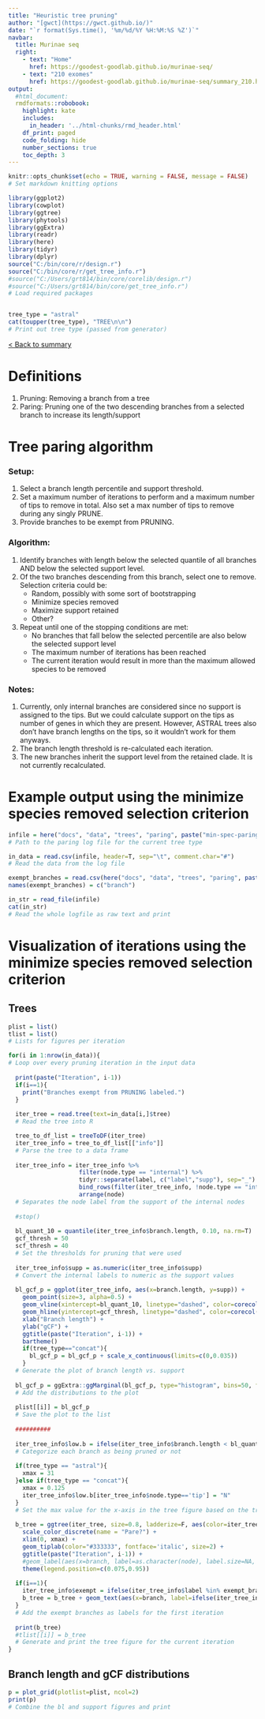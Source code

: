 ```yaml
---
title: "Heuristic tree pruning"
author: "[gwct](https://gwct.github.io/)"
date: "`r format(Sys.time(), '%m/%d/%Y %H:%M:%S %Z')`"
navbar:
  title: Murinae seq
  right:
    - text: "Home"
      href: https://goodest-goodlab.github.io/murinae-seq/
    - text: "210 exomes"
      href: https://goodest-goodlab.github.io/murinae-seq/summary_210.html
output:
  #html_document:
  rmdformats::robobook:
    highlight: kate
    includes:
      in_header: '../html-chunks/rmd_header.html'
    df_print: paged
    code_folding: hide
    number_sections: true
    toc_depth: 3
---
```


```r
knitr::opts_chunk$set(echo = TRUE, warning = FALSE, message = FALSE)
# Set markdown knitting options

library(ggplot2)
library(cowplot)
library(ggtree)
library(phytools)
library(ggExtra)
library(readr)
library(here)
library(tidyr)
library(dplyr)
source("C:/bin/core/r/design.r")
source("C:/bin/core/r/get_tree_info.r")
#source("C:/Users/grt814/bin/core/corelib/design.r")
#source("C:/Users/grt814/bin/core/get_tree_info.r")
# Load required packages


tree_type = "astral"
cat(toupper(tree_type), "TREE\n\n")
# Print out tree type (passed from generator)
```

[< Back to summary](summary_210.html)

# Definitions

1. Pruning: Removing a branch from a tree
2. Paring: Pruning one of the two descending branches from a selected branch to increase its length/support

# Tree paring algorithm

### Setup: 
1. Select a branch length percentile and support threshold.
2. Set a maximum number of iterations to perform and a maximum number of tips to remove in total. Also set a max number of tips to remove during any singly PRUNE.
3. Provide branches to be exempt from PRUNING.

### Algorithm:
1. Identify branches with length below the selected quantile of all branches AND below the selected support level.
2. Of the two branches descending from this branch, select one to remove. Selection criteria could be: 
   - Random, possibly with some sort of bootstrapping
   - Minimize species removed
   - Maximize support retained
   - Other?
3. Repeat until one of the stopping conditions are met: 
   - No branches that fall below the selected percentile are also below the selected support level
   - The maximum number of iterations has been reached
   - The current iteration would result in more than the maximum allowed species to be removed

### Notes:
1. Currently, only internal branches are considered since no support is assigned to the tips. But we could calculate support on the tips as number of genes in which they are present. However, ASTRAL trees also don't have branch lengths on the tips, so it wouldn't work for them anyways.
2. The branch length threshold is re-calculated each iteration.
3. The new branches inherit the support level from the retained clade. It is not currently recalculated.

# Example output using the minimize species removed selection criterion

```r
infile = here("docs", "data", "trees", "paring", paste("min-spec-paring-", tree_type, "-exempt", sep=""), paste("min-spec-paring-", tree_type, "-exempt.log", sep=""))
# Path to the paring log file for the current tree type

in_data = read.csv(infile, header=T, sep="\t", comment.char="#")
# Read the data from the log file

exempt_branches = read.csv(here("docs", "data", "trees", "paring", paste(tree_type, "-exempt-branches.txt", sep="")), comment.char="#")
names(exempt_branches) = c("branch")

in_str = read_file(infile)
cat(in_str)
# Read the whole logfile as raw text and print
```


# Visualization of iterations using the minimize species removed selection criterion

## Trees

```r
plist = list()
tlist = list()
# Lists for figures per iteration

for(i in 1:nrow(in_data)){
# Loop over every pruning iteration in the input data
  
  print(paste("Iteration", i-1))
  if(i==1){
    print("Branches exempt from PRUNING labeled.")
  }
  
  iter_tree = read.tree(text=in_data[i,]$tree)
  # Read the tree into R

  tree_to_df_list = treeToDF(iter_tree)
  iter_tree_info = tree_to_df_list[["info"]]
  # Parse the tree to a data frame
  
  iter_tree_info = iter_tree_info %>% 
                    filter(node.type == "internal") %>% 
                    tidyr::separate(label, c("label","supp"), sep="_") %>%
                    bind_rows(filter(iter_tree_info, !node.type == "internal")) %>%
                    arrange(node)
  # Separates the node label from the support of the internal nodes
  
  #stop()
  
  bl_quant_10 = quantile(iter_tree_info$branch.length, 0.10, na.rm=T)
  gcf_thresh = 50
  scf_thresh = 40
  # Set the thresholds for pruning that were used
  
  iter_tree_info$supp = as.numeric(iter_tree_info$supp)
  # Convert the internal labels to numeric as the support values
  
  bl_gcf_p = ggplot(iter_tree_info, aes(x=branch.length, y=supp)) +
    geom_point(size=3, alpha=0.5) +
    geom_vline(xintercept=bl_quant_10, linetype="dashed", color=corecol(numcol=1, offset=6), size=1) +
    geom_hline(yintercept=gcf_thresh, linetype="dashed", color=corecol(numcol=1, offset=6), size=1) +
    xlab("Branch length") + 
    ylab("gCF") + 
    ggtitle(paste("Iteration", i-1)) +
    bartheme()
    if(tree_type=="concat"){
      bl_gcf_p = bl_gcf_p + scale_x_continuous(limits=c(0,0.035))
    }
  # Generate the plot of branch length vs. support
  
  bl_gcf_p = ggExtra::ggMarginal(bl_gcf_p, type="histogram", bins=50, fill=corecol(pal="wilke", numcol=1, offset=4), color="#666666")
  # Add the distributions to the plot
  
  plist[[i]] = bl_gcf_p
  # Save the plot to the list
  
  ##########
  
  iter_tree_info$low.b = ifelse(iter_tree_info$branch.length < bl_quant_10 & iter_tree_info$supp < gcf_thresh, "Y", "N")
  # Categorize each branch as being pruned or not
  
  if(tree_type == "astral"){
    xmax = 31
  }else if(tree_type == "concat"){
    xmax = 0.125
    iter_tree_info$low.b[iter_tree_info$node.type=='tip'] = "N"
  }
  # Set the max value for the x-axis in the tree figure based on the tree type
  
  b_tree = ggtree(iter_tree, size=0.8, ladderize=F, aes(color=iter_tree_info$low.b)) +
    scale_color_discrete(name = "Pare?") +
    xlim(0, xmax) +
    geom_tiplab(color="#333333", fontface='italic', size=2) +
    ggtitle(paste("Iteration", i-1)) +
    #geom_label(aes(x=branch, label=as.character(node), label.size=NA, fill="white")) +
    theme(legend.position=c(0.075,0.95))
  
  if(i==1){
    iter_tree_info$exempt = ifelse(iter_tree_info$label %in% exempt_branches$branch, "Y", "N")
    b_tree = b_tree + geom_text(aes(x=branch, label=ifelse(iter_tree_info$label %in% exempt_branches$branch, as.character(iter_tree_info$label), "")), size=2, vjust=-0.3, show.legend=F)
  }
  # Add the exempt branches as labels for the first iteration
  
  print(b_tree)
  #tlist[[i]] = b_tree
  # Generate and print the tree figure for the current iteration
}

```

## Branch length and gCF distributions

```r

p = plot_grid(plotlist=plist, ncol=2)
print(p)
# Combine the bl and support figures and print

```






<!-- # Full coding species tree -->

<!-- ```{r read, out.width="100%", fig.align = "center", warning=FALSE} -->
<!-- tree_type = "concat" -->
<!-- save_tree_fig = F -->

<!-- if(tree_type == "astral"){ -->
<!--   cat("188 species.\n11,775 coding loci.\nGene trees inferred with IQtree.\nSpecies tree inferred with ASTRAL (no branch lengths shown).\n") -->
<!-- }else if(tree_type == "concat"){ -->
<!--   cat("188 species.\n11,775 coding loci.\nGene trees inferred with IQtree.\nSpecies tree inferred by concatenation of all loci with IQtree.\n") -->
<!-- } -->

<!-- tree_file = "../../data/trees/full_coding_iqtree_astral.cf.rooted.tree" -->
<!-- astral_tree = read.tree(tree_file) -->

<!-- tree_to_df_list = treeToDF(astral_tree) -->
<!-- tree_info_astral = tree_to_df_list[["info"]] -->
<!-- #tree_info_astral = treeToDF(astral_tree) -->
<!-- tree_info_astral = tree_info_astral %>% separate(label, c("astral", "gcf", "scf"), sep="/", remove=F) -->
<!-- tree_info_astral$astral[tree_info_astral$node.type=="tip"] = NA -->
<!-- tree_info_astral$astral = as.numeric(tree_info_astral$astral) -->
<!-- tree_info_astral$gcf = as.numeric(tree_info_astral$gcf) -->
<!-- tree_info_astral$scf = as.numeric(tree_info_astral$scf) -->

<!-- # Read astral tree data -->

<!-- concat_file = "../../data/trees/full_coding_iqtree_concat.cf.rooted.tree" -->
<!-- concat_tree = read.tree(concat_file) -->

<!-- tree_to_df_list = treeToDF(concat_tree) -->
<!-- tree_info_concat = tree_to_df_list[["info"]] -->
<!-- #tree_info_concat = treeToDF(concat_tree) -->
<!-- tree_info_concat = tree_info_concat %>% separate(label, c("bootstrap", "gcf", "scf"), sep="/", remove=F) -->
<!-- tree_info_concat$bootstrap[tree_info_concat$node.type=="tip"] = NA -->
<!-- tree_info_concat$bootstrap = as.numeric(tree_info_concat$bootstrap) -->
<!-- tree_info_concat$gcf = as.numeric(tree_info_concat$gcf) -->
<!-- tree_info_concat$scf = as.numeric(tree_info_concat$scf) -->
<!-- # Read concat tree data -->

<!-- rf = RF.dist(concat_tree, astral_tree) -->
<!-- nrf = RF.dist(concat_tree, astral_tree, normalize=T) -->

<!-- #treecomp = comparePhylo(concat_tree, astral_tree, plot=T) -->
<!-- # Stores node ids of common clades between trees! -->

<!-- #write.csv(tree_info, "../../data/trees/full-coding-concat-cf-rooted.csv", row.names=F) -->

<!-- if(tree_type == "astral"){ -->
<!--   tree_info = tree_info_astral -->
<!--   rodent_tree = astral_tree -->
<!--   xmax = 31 -->
<!--   iq_tree_labels = "../../data/trees/full_coding_iqtree_astral.cf.branch.rooted" -->
<!--   cf_stat_file = "../../data/trees/full_coding_iqtree_astral.cf.stat" -->
<!--   cf_rep_dir = "../../data/trees/astral-cf-reps/" -->
<!--   delta_outfile = "../../data/trees/astral-delta.tab" -->
<!-- }else if(tree_type == "concat"){ -->
<!--   tree_info = tree_info_concat -->
<!--   rodent_tree = concat_tree -->
<!--   xmax = 0.125 -->
<!--   iq_tree_labels = "../../data/trees/full_coding_iqtree_concat.cf.branch.rooted" -->
<!--   cf_stat_file = "../../data/trees/full_coding_iqtree_concat.cf.stat" -->
<!--   cf_rep_dir = "../../data/trees/concat-cf-reps/" -->
<!--   delta_outfile = "../../data/trees/concat-delta.tab" -->
<!-- } -->

<!-- cf_stats = read.table(cf_stat_file, header=T) -->

<!-- ``` -->

<!-- ```{r match-labels, out.width="100%", fig.align = "center", warning=FALSE} -->
<!-- # The node/branch labels in R and IQtree differ. IQtree uses a nice, logical post-ordering -->
<!-- # of internal nodes while R does something random and assigns labels to tips as well. This  -->
<!-- # chunk matches those up for the delta analysis later -->

<!-- iq_tree = read.tree(iq_tree_labels) -->
<!-- iqtree_to_df_list = treeToDF(iq_tree) -->
<!-- iqtree_info = iqtree_to_df_list[["info"]] -->
<!-- # Read the IQ tree tree with branch labels in and parse with get_tree_info -->

<!-- #node_convert = matchNodes(tree_to_df_list[["labeled.tree"]], iqtree_to_df_list[["labeled.tree"]], method="descendants") -->

<!-- tree_info$iqtree.node = NA -->
<!-- # Add a column to the main tree table about IQ tree labels -->

<!-- for(i in 1:nrow(tree_info)){ -->
<!--   cur_node = tree_info[i,]$node -->
<!--   iqtree_row = subset(iqtree_info, node==cur_node) -->
<!--   iqtree_label = iqtree_row$label -->
<!--   tree_info[i,]$iqtree.node = iqtree_label -->
<!-- } -->
<!-- # For every row in the main tree table, add in the IQ tree node label given that -->
<!-- # we've read the same tree in R and can use the node.labels -->
<!-- ``` -->

<!-- ### Species tree with branches colored by gene concordance factor -->

<!-- ```{r gcf-tree, out.width="100%", fig.align = "center", warning=FALSE, fig.height=16} -->
<!-- h = corecol(numcol=1, pal="wilke", offset=3) -->
<!-- l = corecol(numcol=1, offset=3) -->
<!-- # Colors -->

<!-- gcf_tree = ggtree(rodent_tree, size=0.8, ladderize=F, aes(color=tree_info$gcf)) + -->
<!--   scale_color_continuous(name='gCF', low=l, high=h, limits=c(0,100)) + -->
<!--   xlim(0, xmax) + -->
<!--   geom_tiplab(color="#333333", fontface='italic', size=2) + -->
<!--   #geom_label(aes(x=branch, label=as.character(node), label.size=NA, fill="white")) + -->
<!--   theme(legend.position=c(0.05,0.9)) -->
<!-- print(gcf_tree) -->

<!-- if(save_tree_fig){ -->
<!--   gcf_tree = gcf_tree + geom_text(aes(x=branch, label=ifelse(tree_info$node.type=="internal",as.character(node), ''), label.size=NA, fill="transparent"), size=2, vjust=-0.2) -->
<!--   tree_outfile = paste("../../data/trees/", tree_type, "-gcf-tree.pdf", sep="") -->
<!--   ggsave(tree_outfile, gcf_tree, width=8, height=16, unit="in") -->
<!-- } -->
<!-- # gCF tree -->
<!-- ``` -->

<!-- ### Gene vs site concordance factors colored by branch support -->

<!-- ```{r gcf-scf-supp, out.width="50%", fig.align = "center", warning=FALSE} -->
<!-- h = corecol(numcol=1, pal="wilke", offset=3) -->
<!-- l = corecol(numcol=1, offset=3) -->
<!-- # Colors -->

<!-- if(tree_type == "astral"){ -->
<!--   p = ggplot(tree_info, aes(x=gcf, y=scf, color=astral)) +  -->
<!--     geom_point(size=2, alpha=0.5) + -->
<!--     scale_color_continuous(name='Astral support', low=l, high=h, limits=c(0.8,1)) -->
<!-- }else if(tree_type == "concat"){ -->
<!--   p = ggplot(tree_info, aes(x=gcf, y=scf, color=bootstrap)) +  -->
<!--     geom_point(size=2, alpha=0.5) + -->
<!--     scale_color_continuous(name='Bootstrap', low=l, high=h, limits=c(0,100)) -->
<!-- } -->
<!-- p = p + bartheme() + -->
<!--   theme(legend.title=element_text(size=12)) -->
<!-- print(p) -->
<!-- ``` -->

<!-- ### Concordance factors vs. branch lengths -->

<!-- ```{r bl-v-cf, out.width="75%", fig.align = "center", warning=FALSE, fig.height=4} -->

<!-- bl_quant_10 = quantile(tree_info$branch.length, 0.10, na.rm=T) -->
<!-- gcf_thresh = 25 -->
<!-- scf_thresh = 40 -->
<!-- #gcf_quant_05 = quantile(tree_info$gcf, 0.05, na.rm=T) -->
<!-- #scf_quant_05 = quantile(tree_info$scf, 0.05, na.rm=T) -->

<!-- bl_gcf_p = ggplot(tree_info, aes(x=branch.length, y=gcf)) + -->
<!--   geom_point(size=3, alpha=0.5) + -->
<!--   #geom_text_repel(aes(label=ifelse(avg.ds>0.2|avg.dn>0.01,as.character(node),'')), show_guide=F) + -->
<!--   #geom_smooth(method="lm", se=F, ) + -->
<!--   geom_vline(xintercept=bl_quant_10, linetype="dashed", color=corecol(numcol=1, offset=6), size=1) + -->
<!--   geom_hline(yintercept=gcf_thresh, linetype="dashed", color=corecol(numcol=1, offset=6), size=1) + -->
<!--   xlab("Branch length") +  -->
<!--   ylab("gCF per branch") +  -->
<!--   bartheme() -->
<!--   if(tree_type=="concat"){ -->
<!--     bl_gcf_p = bl_gcf_p + scale_x_continuous(limits=c(0,0.035)) -->
<!--   } -->
<!--   #theme(legend.position="bottom") + -->
<!--   #guides(colour = guide_legend(override.aes = list(alpha = 1))) -->
<!-- bl_gcf_p = ggExtra::ggMarginal(bl_gcf_p, type="histogram", bins=50, fill=corecol(pal="wilke", numcol=1, offset=4), color="#666666") -->

<!-- bl_scf_p = ggplot(tree_info, aes(x=branch.length, y=scf)) + -->
<!--   geom_point(size=3, alpha=0.5) + -->
<!--   #geom_text_repel(aes(label=ifelse(avg.ds>0.2|avg.dn>0.01,as.character(node),'')), show_guide=F) + -->
<!--   #geom_smooth(method="lm", se=F, ) + -->
<!--     geom_vline(xintercept=bl_quant_10, linetype="dashed", color=corecol(numcol=1, offset=6), size=1) + -->
<!--   geom_hline(yintercept=scf_thresh, linetype="dashed", color=corecol(numcol=1, offset=6), size=1) + -->
<!--   xlab("Branch length") +  -->
<!--   ylab("sCF per branch") +  -->
<!--   bartheme() -->
<!--   if(tree_type=="concat"){ -->
<!--     bl_scf_p = bl_scf_p + scale_x_continuous(limits=c(0,0.035)) -->
<!--   } -->
<!--   #theme(legend.position="bottom") + -->
<!--   #guides(colour = guide_legend(override.aes = list(alpha = 1))) -->
<!-- bl_scf_p = ggExtra::ggMarginal(bl_scf_p, type="histogram", bins=50, fill=corecol(pal="wilke", numcol=1, offset=5), color="#666666") -->

<!-- p = plot_grid(bl_gcf_p, bl_scf_p, ncol=2) -->
<!-- print(p) -->

<!-- ``` -->

<!-- # Example: branches to prune -->

<!-- ```{r prune-tree, out.width="100%", fig.align = "center", warning=FALSE, fig.height=16} -->

<!-- #low_b = subset(tree_info, branch.length < bl_quant_05 & gcf < gcf_quant_05) -->

<!-- tree_info$low.b = ifelse(tree_info$branch.length < bl_quant_10 & tree_info$gcf < gcf_thresh, "Y", "N") -->

<!-- h = corecol(numcol=1, pal="wilke", offset=3) -->
<!-- l = corecol(numcol=1, offset=3) -->
<!-- # Colors -->

<!-- b_tree = ggtree(rodent_tree, size=0.8, ladderize=F, aes(color=tree_info$low.b)) + -->
<!--   #scale_color_continuous(name='gCF', low=l, high=h, limits=c(0,100)) + -->
<!--   xlim(0, xmax) + -->
<!--   geom_tiplab(color="#333333", fontface='italic', size=2) + -->
<!--   #geom_label(aes(x=branch, label=as.character(node), label.size=NA, fill="white")) + -->
<!--   theme(legend.position=c(0.05,0.9)) -->
<!-- print(b_tree) -->

<!-- # low b tree -->
<!-- ``` -->

<!-- # Algorithm outline -->

<!-- -1. Somehow need to get branch lengths for the tips in Astral tree... or we just never prune tips? -->

<!-- 0. Compute presence frequency of tip labels as "concordance factor" of tips. -->
<!-- 1. Identify branches with length below some quantile of all branches AND below some threshold of concordance factor -->
<!-- 2. Prune these branches by ... a post-order traversal. When a branch to prune is found, select one of the two lineages descending from it to join with and removing the sub-tree descending from the other lineage. Select the lineage with the most descendants to keep. -->
<!-- 3. Repeat until all branches that fall in the lower quartile of branch length are above the concordance factor threshold. -->